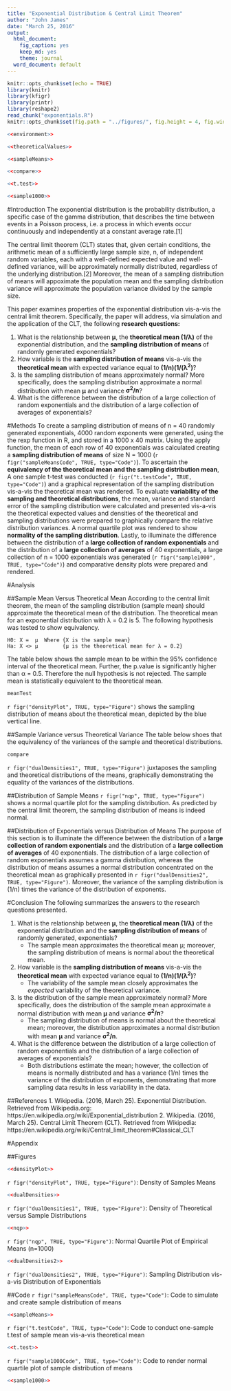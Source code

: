 ```yaml
---
title: "Exponential Distribution & Central Limit Theorem"
author: "John James"
date: "March 25, 2016"
output:
  html_document:
    fig_caption: yes
    keep_md: yes
    theme: journal
  word_document: default
---
```


```r
knitr::opts_chunk$set(echo = TRUE)
library(knitr)
library(kfigr)
library(printr)
library(reshape2)
read_chunk("exponentials.R")
knitr::opts_chunk$set(fig.path = "../figures/", fig.height = 4, fig.width = 10, echo=TRUE, warning=FALSE)
```


```r
<<environment>>
```

```r
<<theoreticalValues>>
```

```r
<<sampleMeans>>
```

```r
<<compare>>
```

```r
<<t.test>>
```


```r
<<sample1000>>
```

#Introduction
The exponential distribution is the probability distribution, a specific case of the gamma distribution, that describes the time between events in a Poisson process, i.e. a process in which events occur continuously and independently at a constant average rate.[1]  

The central limit theorem (CLT) states that, given certain conditions, the arithmetic mean of a sufficiently large sample size, n, of independent random variables, each with a well-defined expected value and well-defined variance, will be approximately normally distributed, regardless of the underlying distribution.[2] Moreover, the mean of a sampling distribution of means will appoximate the population mean and the sampling distribution variance will approximate the population variance divided by the sample size.

This paper examines properties of the exponential distribution vis-a-vis the central limit theorem. Specifically, the paper will address, via simulation and the application of the CLT, the following **research questions:**

1. What is the relationship between **µ**, the **theoretical mean (1/λ)** of the exponential distribution, and the **sampling distribution of means** of randomly generated exponentials?
2. How variable is the **sampling distribution of means** vis-a-vis the **theoretical mean** with expected variance equal to **(1/n)(1/(λ^2^)**?
3. Is the sampling distribution of means approximately normal?  More specifically, does the sampling distribution approximate a normal distribution with mean **µ** and variance **σ^2^/n**? 
4. What is the difference between the distribution of a large collection of random exponentials and the distribution of a large collection of averages of exponentials?

#Methods
To create a sampling distribution of means of n = 40 randomly generated exponentials, 4000 random exponents were generated, using the the rexp function in R, and stored in a 1000 x 40 matrix. Using the apply function, the mean of each row of 40 exponentials was calculated creating a **sampling distribution of means** of size N = 1000 (`r figr("sampleMeansCode", TRUE, type="Code")`). To ascertain the **equivalency of the theoretical mean and the sampling distribution mean**, A one sample t-test was conducted (`r figr("t.testCode", TRUE, type="Code")`) and a graphical representation of the sampling distribution vis-a-vis the theoretical mean was rendered. To evaluate **variability of the sampling and theoretical distributions**, the mean, variance and standard error of the sampling distribution were calculated and presented vis-a-vis the theoretical expected values and densities of the theoretical and sampling distributions were prepared to graphically compare the relative distribution variances. A normal quartile plot was rendered to show **normality of the sampling distribution**. Lastly, to illuminate the difference between the distribution of a **large collection of random exponentials** and the distribution of a **large collection of averages** of 40 exponentials, a large collection of n = 1000 exponentials was generated (`r figr("sample1000", TRUE, type="Code")`) and comparative density plots were prepared and rendered. 

#Analysis

##Sample Mean Versus Theoretical Mean
According to the central limit theorem, the mean of the sampling distribution (sample mean) should approximate the theoretical mean of the distribution.  The theoretical mean for an exponential distribution with λ = 0.2 is 5.  The following hypothesis was tested to show equivalency.

    H0: X =  μ  Where {X is the sample mean} 
    Ha: X <> μ        {μ is the theoretical mean for λ = 0.2}
    
The table below shows the sample mean to be within the 95% confidence interval of the theoretical mean.  Further, the p.value is significantly higher than α = 0.5.  Therefore the null hypothesis is not rejected.  The sample mean is statistically equivalent to the theoretical mean.  

```r
meanTest
```

`r figr("densityPlot", TRUE, type="Figure")` shows the sampling distribution of means about the theoretical mean, depicted by the blue vertical line. 

##Sample Variance versus Theoretical Variance
The table below shoes that the equivalency of the variances of the sample and theoretical distributions. 
```r
compare
```

`r figr("dualDensities1", TRUE, type="Figure")` juxtaposes the sampling and theoretical distributions of the means, graphically demonstrating the equality of the variances of the distributions. 

##Distribution of Sample Means
`r figr("nqp", TRUE, type="Figure")` shows a normal quartile plot for the sampling distribution. As predicted by the central limit theorem, the sampling distribution of means is indeed normal.

##Distribution of Exponentials versus Distribution of Means
The purpose of this section is to illuminate the difference between the distribution of a **large collection of random exponentials** and the distribution of a **large collection of averages** of 40 exponentials.  The distribution of a large collection of random exponentials assumes a gamma distribution, whereas the distribution of means assumes a normal distribution concentrated on the theoretical mean as graphically presented in `r figr("dualDensities2", TRUE, type="Figure")`.  Moreover, the variance of the sampling distribution is (1/n) times the variance of the distribution of exponents.

#Conclusion
The following summarizes the answers to the research questions presented.

1. What is the relationship between **µ**, the **theoretical mean (1/λ)** of the exponential distribution and the **sampling distribution of means** of randomly generated, exponentials?
    + The sample mean approximates the theoretical mean µ; moreover, the sampling distribution of means is normal about the theoretical mean.  
  
2. How variable is the **sampling distribution of means** vis-a-vis the **theoretical mean** with expected variance equal to **(1/n)(1/(λ^2^)**?
    + The variability of the sample mean closely approximates the *expected* variability of the theoretical variance.
  
3. Is the distribution of the sample mean approximately normal?  More specifically, does the distribution of the sample mean approximate a normal distribution with mean **µ** and variance **σ^2^/n**? 
    + The sampling distribution of means is normal about the theoretical mean; moreover, the distribution approximates a normal distribution with mean **µ** and variance **σ^2^/n**.

4. What is the difference between the distribution of a large collection of random exponentials and the distribution of a large collection of averages of exponentials?
    + Both distributions estimate the mean; however, the collection of means is normally distributed and has a variance (1/n) times the variance of the distribution of exponents, demonstrating that more sampling data results in less variability in the data. 


##References
1. Wikipedia. (2016, March 25). Exponential Distribution. Retrieved from Wikipedia.org: https://en.wikipedia.org/wiki/Exponential_distribution
2. Wikipedia. (2016, March 25). Central Limit Theorem (CLT). Retrieved from Wikipedia:     https://en.wikipedia.org/wiki/Central_limit_theorem#Classical_CLT

#Appendix

##Figures
```r
<<densityPlot>>
```

`r figr("densityPlot", TRUE, type="Figure")`: Density of Samples Means 

```r
<<dualDensities>>
```

`r figr("dualDensities1", TRUE, type="Figure")`: Density of Theoretical versus Sample Distributions

```r
<<nqp>>
```

`r figr("nqp", TRUE, type="Figure")`: Normal Quartile Plot of Empirical Means (n=1000)

```r
<<dualDensities2>>
```

`r figr("dualDensities2", TRUE, type="Figure")`: Sampling Distribution vis-a-vis Distribution of Exponentials


##Code
`r figr("sampleMeansCode", TRUE, type="Code")`: Code to simulate and create sample distribution of means

```r
<<sampleMeans>>
```

`r figr("t.testCode", TRUE, type="Code")`: Code to conduct one-sample t.test of sample mean vis-a-vis theoretical mean

```r
<<t.test>>
```

`r figr("sample1000Code", TRUE, type="Code")`: Code to render normal quartile plot of sample distribution of means

```r
<<sample1000>>
```
